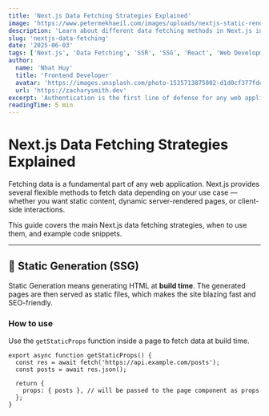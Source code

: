 ```yaml
---
title: 'Next.js Data Fetching Strategies Explained'
image: 'https://www.petermekhaeil.com/images/uploads/nextjs-static-rendering-1.gif'
description: 'Learn about different data fetching methods in Next.js including Static Generation, Server-side Rendering, and Client-side Fetching.'
slug: 'nextjs-data-fetching'
date: '2025-06-03'
tags: ['Next.js', 'Data Fetching', 'SSR', 'SSG', 'React', 'Web Development']
author:
  name: 'Nhat Huy'
  title: 'Frontend Developer'
  avatar: 'https://images.unsplash.com/photo-1535713875002-d1d0cf377fde?w=500&auto=format&fit=crop&q=60&ixlib=rb-4.1.0&ixid=M3wxMjA3fDB8MHxzZWFyY2h8Mnx8YXZhdGFyfGVufDB8fDB8fHww'
  url: 'https://zacharysmith.dev'
excerpt: 'Authentication is the first line of defense for any web application. Learn how to model it securely.'
readingTime: 5 min
---
```


# Next.js Data Fetching Strategies Explained

Fetching data is a fundamental part of any web application. Next.js provides several flexible methods to fetch data depending on your use case — whether you want static content, dynamic server-rendered pages, or client-side interactions.

This guide covers the main Next.js data fetching strategies, when to use them, and example code snippets.

---

## 🧩 Static Generation (SSG)

Static Generation means generating HTML at **build time**. The generated pages are then served as static files, which makes the site blazing fast and SEO-friendly.

### How to use

Use the `getStaticProps` function inside a page to fetch data at build time.

```tsx
export async function getStaticProps() {
  const res = await fetch('https://api.example.com/posts');
  const posts = await res.json();

  return {
    props: { posts }, // will be passed to the page component as props
  };
}
```
